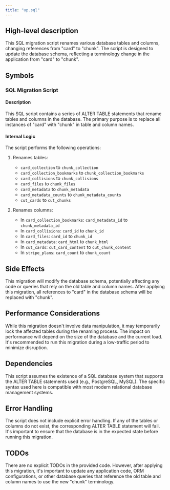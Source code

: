 ```yaml
---
title: "up.sql"
---
```


## High-level description
This SQL migration script renames various database tables and columns, changing references from "card" to "chunk". The script is designed to update the database schema, reflecting a terminology change in the application from "card" to "chunk".

## Symbols

### SQL Migration Script
#### Description
This SQL script contains a series of ALTER TABLE statements that rename tables and columns in the database. The primary purpose is to replace all instances of "card" with "chunk" in table and column names.

#### Internal Logic
The script performs the following operations:
1. Renames tables:
   - `card_collection` to `chunk_collection`
   - `card_collection_bookmarks` to `chunk_collection_bookmarks`
   - `card_collisions` to `chunk_collisions`
   - `card_files` to `chunk_files`
   - `card_metadata` to `chunk_metadata`
   - `card_metadata_counts` to `chunk_metadata_counts`
   - `cut_cards` to `cut_chunks`

2. Renames columns:
   - In `card_collection_bookmarks`: `card_metadata_id` to `chunk_metadata_id`
   - In `card_collisions`: `card_id` to `chunk_id`
   - In `card_files`: `card_id` to `chunk_id`
   - In `card_metadata`: `card_html` to `chunk_html`
   - In `cut_cards`: `cut_card_content` to `cut_chunk_content`
   - In `stripe_plans`: `card_count` to `chunk_count`

## Side Effects
This migration will modify the database schema, potentially affecting any code or queries that rely on the old table and column names. After applying this migration, all references to "card" in the database schema will be replaced with "chunk".

## Performance Considerations
While this migration doesn't involve data manipulation, it may temporarily lock the affected tables during the renaming process. The impact on performance will depend on the size of the database and the current load. It's recommended to run this migration during a low-traffic period to minimize disruption.

## Dependencies
This script assumes the existence of a SQL database system that supports the ALTER TABLE statements used (e.g., PostgreSQL, MySQL). The specific syntax used here is compatible with most modern relational database management systems.

## Error Handling
The script does not include explicit error handling. If any of the tables or columns do not exist, the corresponding ALTER TABLE statement will fail. It's important to ensure that the database is in the expected state before running this migration.

## TODOs
There are no explicit TODOs in the provided code. However, after applying this migration, it's important to update any application code, ORM configurations, or other database queries that reference the old table and column names to use the new "chunk" terminology.
